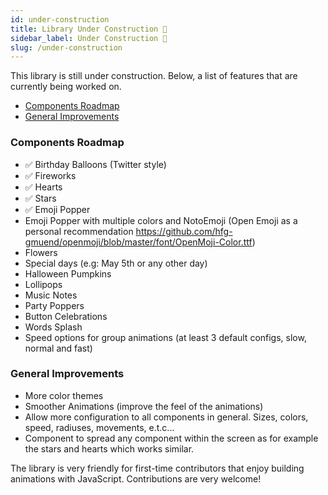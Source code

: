 ```yaml
---
id: under-construction
title: Library Under Construction 🚧
sidebar_label: Under Construction 🚧
slug: /under-construction
---
```


This library is still under construction. Below, a list of features that are currently being worked on.

- [Components Roadmap](#components-roadmap)
- [General Improvements](#general-improvements)

### Components Roadmap

- ✅ Birthday Balloons (Twitter style)
- ✅ Fireworks
- ✅ Hearts
- ✅ Stars
- ✅ Emoji Popper
- Emoji Popper with multiple colors and NotoEmoji (Open Emoji as a personal recommendation https://github.com/hfg-gmuend/openmoji/blob/master/font/OpenMoji-Color.ttf)
- Flowers
- Special days (e.g: May 5th or any other day)
- Halloween Pumpkins
- Lollipops
- Music Notes
- Party Poppers
- Button Celebrations
- Words Splash
- Speed options for group animations (at least 3 default configs, slow, normal and fast)

### General Improvements

- More color themes
- Smoother Animations (improve the feel of the animations)
- Allow more configuration to all components in general. Sizes, colors, speed, radiuses, movements, e.t.c...
- Component to spread any component within the screen as for example the stars and hearts which works similar.

The library is very friendly for first-time contributors that enjoy building animations with JavaScript. Contributions are very welcome!
